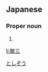 ==Japanese==
{{ja-kanjitab|とし|ぞう|yomi=ko}}

===Proper noun===
{{ja-pos|proper|としぞう}}

# {{given name|male|lang=ja}}

[[Category:Japanese male given names|としぞう]]

[[li:敏三]]
